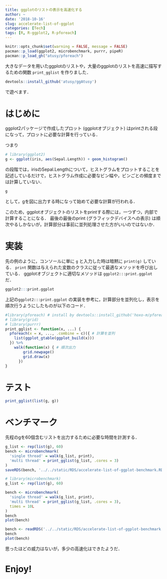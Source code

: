 ```yaml
---
title: ggplotのリストの表示を高速化する
author: ~
date: '2018-10-16'
slug: accelerate-list-of-ggplot
categories: [Tech]
tags: [R, R-ggplot2, R-pforeach]
---
```


```r
knitr::opts_chunk$set(warning = FALSE, message = FALSE)
pacman::p_load(ggplot2, microbenchmark, purrr, pipeR)
pacman::p_load_gh("atusy/pforeach")
```

大きなデータを用いたggplotのリストや，大量のggplotのリストを高速に描写するための関数 `print_gglist` を作りました．

```r
devtools::install_github('atusy/ggAtusy')
```

で遊べます．

# はじめに

ggplot2パッケージで作成したプロット (ggplotオブジェクト) はprintされる段になって，プロットに必要な計算を行っている．

つまり

```r
# library(ggplot2)
g <- ggplot(iris, aes(Sepal.Length)) + geom_histogram()
```

の段階では，irisのSepal.Lengthについて，ヒストグラムをプロットすることを記述しているだけで，ヒストグラム作成に必要なビン幅や，ビンごとの頻度までは計算していない．

```r
g
```

として，gを図に出力する時になって始めて必要な計算が行われる．

このため，ggplotオブジェクトのリストをprintする際には，一つずつ，内部で計算することになる．
最後の最後のprint (グラフィックデバイスへの表示) は順次やるしかないが，計算部分は事前に並列処理させた方がいいのではないか．

# 実装

先の例のように，コンソールに単に `g` と入力した時は暗黙に `print(g)` している．
`print` 関数は与えられた変数のクラスに従って最適なメソッドを呼び出している．
ggplotオブジェクトに適切なメソッドは `ggplot2:::print.ggplot` だ．

```r
ggplot2:::print.ggplot
```

上記の`ggplot2:::print.ggplot` の実装を参考に，計算部分を並列化し，表示を順次行うようにしたものが以下のコード．

```r
#library(pforeach) # install by devtools::install_github('hoxo-m/pforeach')
# library(grid)
# library(purrr)
print_gglist <- function(x, ...) {
  pforeach(x = x, ..., .combine = c)({ # 計算を並列
    list(ggplot_gtable(ggplot_build(x)))
  }) %>%
    walk(function(x) { # 順次出力
        grid.newpage()
        grid.draw(x)
      })
}
```

# テスト

```r
print_gglist(list(g, g))
```


# ベンチマーク

先程のgを60個含むリストを出力するために必要な時間を計測する．

```r
g_list <- rep(list(g), 60)
bench <- microbenchmark(
  'single thread' = walk(g_list, print),
  'multi thread' = print_gglist(g_list, .cores = 3)
)
saveRDS(bench, '../../static/RDS/accelerate-list-of-ggplot-benchmark.RDS')
```


```r
# library(microbenchmark)
g_list <- rep(list(g), 60)

bench <- microbenchmark(
  'single thread' = walk(g_list, print),
  'multi thread' = print_gglist(g_list, .cores = 3),
  times = 10L
)
bench
plot(bench)
```

```r
bench <- readRDS('../../static/RDS/accelerate-list-of-ggplot-benchmark.RDS')
bench
plot(bench)
```

思ったほどの威力はないが，多少の高速化はできたようだ．

# Enjoy!

